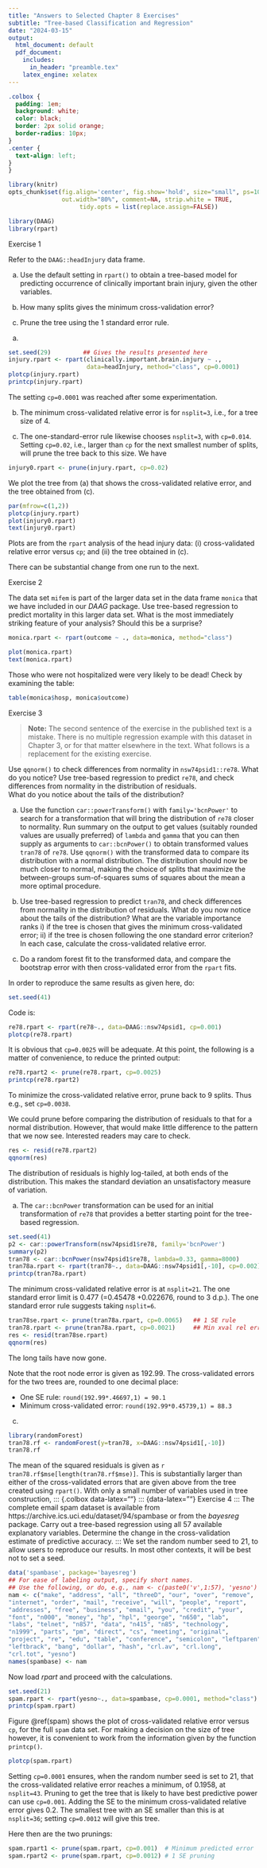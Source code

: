```yaml
---
title: "Answers to Selected Chapter 8 Exercises"
subtitle: "Tree-based Classification and Regression"
date: "2024-03-15"
output: 
  html_document: default
  pdf_document:
    includes:
      in_header: "preamble.tex"
    latex_engine: xelatex
---
```


```css
.colbox {
  padding: 1em;
  background: white;
  color: black;
  border: 2px solid orange;
  border-radius: 10px;
}
.center {
  text-align: left;
}
}
```

```r
library(knitr)
opts_chunk$set(fig.align='center', fig.show='hold', size="small", ps=10, 
               out.width="80%", comment=NA, strip.white = TRUE,
                    tidy.opts = list(replace.assign=FALSE))
```

```r
library(DAAG)
library(rpart)
```

::: {.colbox data-latex=""}
::: {data-latex=""}
Exercise 1
:::

Refer to the `DAAG::headInjury` data frame.

a.  Use the default setting in `rpart()` to obtain a tree-based model for predicting occurrence of clinically important brain injury, given the other variables.

b.  How many splits gives the minimum cross-validation error?

c.  Prune the tree using the 1 standard error rule.
:::

a.  

```r
set.seed(29)         ## Gives the results presented here
injury.rpart <- rpart(clinically.important.brain.injury ~ ., 
                      data=headInjury, method="class", cp=0.0001)
plotcp(injury.rpart)
printcp(injury.rpart)
```

The setting `cp=0.0001` was reached after some experimentation.

b.  The minimum cross-validated relative error is for `nsplit=3`, i.e., for a tree size of 4.

c.  The one-standard-error rule likewise chooses `nsplit=3`, with `cp=0.014`. Setting `cp=0.02`, i.e., larger than `cp` for the next smallest number of splits, will prune the tree back to this size. We have

```r
injury0.rpart <- prune(injury.rpart, cp=0.02)
```

We plot the tree from (a) that shows the cross-validated relative error, and the tree obtained from (c).

```r
par(mfrow=c(1,2))
plotcp(injury.rpart)
plot(injury0.rpart)
text(injury0.rpart)
```

Plots are from the `rpart` analysis of the head injury data: (i) cross-validated relative error versus `cp`; and (ii) the tree obtained in (c).

There can be substantial change from one run to the next.

::: {.colbox data-latex=""}
::: {data-latex=""}
Exercise 2
:::

The data set `mifem` is part of the larger data set in the data frame `monica` that we have included in our *DAAG* package. Use tree-based regression to predict mortality in this larger data set. What is the most immediately striking feature of your analysis? Should this be a surprise?
:::

```r
monica.rpart <- rpart(outcome ~ ., data=monica, method="class")
```

```r
plot(monica.rpart)
text(monica.rpart)
```

Those who were not hospitalized were very likely to be dead! Check by examining the table:

```r
table(monica$hosp, monica$outcome)
```

::: {.colbox data-latex=""}
::: {data-latex=""}
Exercise 3
:::
> __Note:__ The second sentence of the exercise in the published text is a
mistake.  There is no multiple regression example with this dataset
in Chapter 3, or for that matter elsewhere in the text.  What follows 
is a replacement for the existing exercise.

Use `qqnorm()` to check differences from normality in `nsw74psid1::re78`.
What do you notice?  Use tree-based regression to predict `re78`, and
check differences from normality in the distribution of residuals.  
What do you notice about the tails of the distribution?

a. Use the function `car::powerTransform()` with `family='bcnPower'`
to search for a transformation that will bring the distribution of
`re78` closer to normality. Run summary on the output to get values
(suitably rounded values are usually preferred) of `lambda` and `gamma` 
that you can then supply as arguments to `car::bcnPower()` to obtain
transformed values `tran78` of `re78`.  Use `qqnorm()` with the 
transformed data to compare its distribution with a normal distribution.
The distribution should now be much closer to normal, making the choice
of splits that maximize the between-groups sum-of-squares sums of 
squares about the mean a more optimal procedure.

b. Use tree-based regression to predict `tran78`, and
check differences from normality in the distribution of residuals.
What do you now notice about the tails of the distribution?
What are the variable importance ranks i) if the tree is chosen
that gives the minimum cross-validated error; ii) if the tree
is chosen following the one standard error criterion?  In each
case, calculate the cross-validated relative error.

c. Do a random forest fit to the transformed data, and compare 
the bootstrap error with then cross-validated error from the 
`rpart` fits. 
:::

In order to reproduce the same results as given here, do:

```r
set.seed(41)
```

Code is:

```r
re78.rpart <- rpart(re78~., data=DAAG::nsw74psid1, cp=0.001)
plotcp(re78.rpart)
```

It is obvious that `cp=0.0025` will be adequate. At this point, the following is a matter of convenience, to reduce the printed output:

```r
re78.rpart2 <- prune(re78.rpart, cp=0.0025)
printcp(re78.rpart2)
```
To minimize the cross-validated relative error, prune back
to 9 splits.  Thus e.g., set `cp=0.0038`.

We could prune before comparing the distribution of residuals
to that for a normal distribution.  However, that would make
little difference to the pattern that we now see.  Interested
readers may care to check.

```r
res <- resid(re78.rpart2)
qqnorm(res)
```

The distribution of residuals is highly log-tailed, at both ends of the
distribution.  This makes the standard deviation an unsatisfactory measure of variation.  


a. The `car::bcnPower` transformation can be used for an initial
transformation of `re78` that provides a better starting point for the
tree-based regression.

```r
set.seed(41)
p2 <- car::powerTransform(nsw74psid1$re78, family='bcnPower') 
summary(p2)
tran78 <- car::bcnPower(nsw74psid1$re78, lambda=0.33, gamma=8000)
tran78a.rpart <- rpart(tran78~., data=DAAG::nsw74psid1[,-10], cp=0.002)
printcp(tran78a.rpart)
```
The minimum cross-validated relative error is at `nsplit=21`. The one standard error limit is 0.477 (=0.45478 +0.022676, round to 3 d.p.). The one standard error rule suggests taking `nsplit=6`.
```r
tran78se.rpart <- prune(tran78a.rpart, cp=0.0065)   ## 1 SE rule
tran78.rpart <- prune(tran78a.rpart, cp=0.0021)     ## Min xval rel error
res <- resid(tran78se.rpart)
qqnorm(res)
```
The long tails have now gone.

Note that the root node error is given as 192.99.
The cross-validated errors for the two trees are, rounded to one decimal place:

* One SE rule: `round(192.99*.46697,1) = 90.1`
* Minimum cross-validated error: `round(192.99*0.45739,1) = 88.3`

c.

```r
library(randomForest)
tran78.rf <- randomForest(y=tran78, x=DAAG::nsw74psid1[,-10])
tran78.rf
```

The mean of the squared residuals is given as 
`r tran78.rf$mse[length(tran78.rf$mse)]`.  This is substantially 
larger than either of the cross-validated errors that are given
above from the tree created using `rpart()`. With only a small
number of variables used in tree construction, 
::: {.colbox data-latex=""}
::: {data-latex=""}
Exercise 4
:::
The complete email spam dataset is available from 
https://archive.ics.uci.edu/dataset/94/spambase or from the _bayesreg_ 
package. Carry out a tree-based regression using all 57 available explanatory 
variables.  Determine the change in the cross-validation estimate of 
predictive accuracy.
:::
We set the random number seed to 21, to allow users to reproduce our results. In most other contexts, it will be best not to set a seed.

```r
data('spambase', package='bayesreg')
## For ease of labeling output, specify short names.  
## Use the following, or do, e.g., nam <- c(paste0('v',1:57), 'yesno')
nam <- c("make", "address", "all", "threeD", "our", "over", "remove", 
"internet", "order", "mail", "receive", "will", "people", "report", 
"addresses", "free", "business", "email", "you", "credit", "your", 
"font", "n000", "money", "hp", "hpl", "george", "n650", "lab", 
"labs", "telnet", "n857", "data", "n415", "n85", "technology", 
"n1999", "parts", "pm", "direct", "cs", "meeting", "original", 
"project", "re", "edu", "table", "conference", "semicolon", "leftparen", 
"leftbrack", "bang", "dollar", "hash", "crl.av", "crl.long", 
"crl.tot", "yesno")
names(spambase) <- nam
```

Now load *rpart* and proceed with the calculations.

```r
set.seed(21)
spam.rpart <- rpart(yesno~., data=spambase, cp=0.0001, method="class")
printcp(spam.rpart)
```

Figure \@ref(spam) shows the plot of cross-validated relative error versus `cp`,
for the full `spam` data set. For making a decision on the size of tree however, 
it is convenient to work from the information given by the function `printcp()`.

```r
plotcp(spam.rpart)
```
Setting `cp=0.0001` ensures, when the random number seed is set to 21, that the cross-validated relative error reaches a minimum, of 0.1958, at `nsplit=43`. Pruning to get the tree that is likely to have best predictive power can use `cp=0.001`. Adding the SE to the minimum cross-validated relative error gives 0.2. The smallest tree with an SE smaller than this is at `nsplit=36`; setting `cp=0.0012` will give this tree.

Here then are the two prunings:

```r
spam.rpart1 <- prune(spam.rpart, cp=0.001)  # Minimum predicted error
spam.rpart2 <- prune(spam.rpart, cp=0.0012) # 1 SE pruning
```
